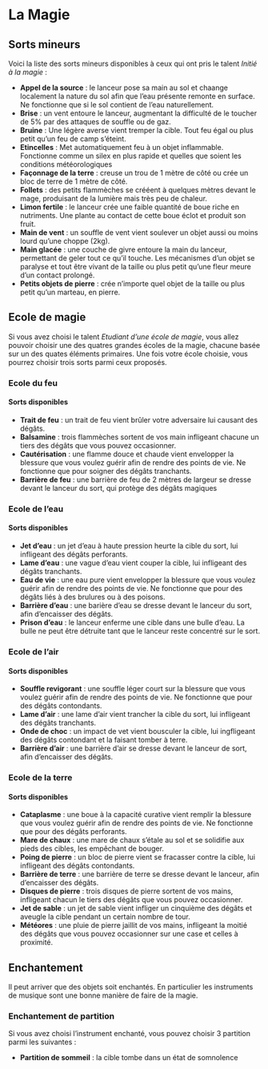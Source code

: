 # La Magie

## Sorts mineurs

Voici la liste des sorts mineurs disponibles à ceux qui ont pris le talent *Initié à la magie* :

- **Appel de la source** : le lanceur pose sa main au sol et chaange localement la nature du sol afin que l'eau présente remonte en surface. Ne fonctionne que si le sol contient de l'eau naturellement. 
- **Brise** : un vent entoure le lanceur, augmentant la difficulté de le toucher de 5% par des attaques de souffle ou de gaz. 
- **Bruine** : Une légère averse vient tremper la cible. Tout feu égal ou plus petit qu'un feu de camp s'éteint.
- **Etincelles** : Met automatiquement feu à un objet inflammable. Fonctionne comme un silex en plus rapide et quelles que soient les conditions météorologiques
- **Façonnage de la terre** : creuse un trou de 1 mètre de côté ou crée un bloc de terre de 1 mètre de côté.
- **Follets** : des petits flammèches se crééent à quelques mètres devant le mage, produisant de la lumière mais très peu de chaleur.
- **Limon fertile** : le lanceur crée une faible quantité de boue riche en nutriments. Une plante au contact de cette boue éclot et produit son fruit. 
- **Main de vent** : un souffle de vent vient soulever un objet aussi ou moins lourd qu'une choppe (2kg). 
- **Main glacée** : une couche de givre entoure la main du lanceur, permettant de geler tout ce qu'il touche. Les mécanismes d'un objet se paralyse et tout être vivant de la taille ou plus petit qu'une fleur meure d'un contact prolongé.
- **Petits objets de pierre** : crée n'importe quel objet de la taille ou plus petit qu'un marteau, en pierre.

## Ecole de magie

Si vous avez choisi le talent *Etudiant d'une école de magie*, vous allez pouvoir choisir une des quatres grandes écoles de la magie, chacune basée sur un des quates éléments primaires. Une fois votre école choisie, vous pourrez choisir trois sorts parmi ceux proposés.

### Ecole du feu

#### Sorts disponibles

- **Trait de feu** : un trait de feu vient brûler votre adversaire lui causant des dégâts.
- **Balsamine** : trois flammèches sortent de vos main infligeant chacune un tiers des dégâts que vous pouvez occasionner.
- **Cautérisation** : une flamme douce et chaude vient envelopper la blessure que vous voulez guérir afin de rendre des points de vie. Ne fonctionne que pour soigner des dégâts tranchants.
- **Barrière de feu** : une barrière de feu de 2 mètres de largeur se dresse devant le lanceur du sort, qui protège des dégâts magiques 

### Ecole de l'eau 

#### Sorts disponibles

- **Jet d'eau** : un jet d'eau à haute pression heurte la cible du sort, lui infligeant des dégâts perforants.
- **Lame d'eau** : une vague d'eau vient couper la cible, lui infligeant des dégâts tranchants. 
- **Eau de vie** : une eau pure vient envelopper la blessure que vous voulez guérir afin de rendre des points de vie. Ne fonctionne que pour des dégâts liés à des brulures ou à des poisons.
- **Barrière d'eau** : une barière d'eau se dresse devant le lanceur du sort, afin d'encaisser des dégâts.
- **Prison d'eau** : le lanceur enferme une cible dans une bulle d'eau. La bulle ne peut être détruite tant que le lanceur reste concentré sur le sort.

### Ecole de l'air

#### Sorts disponibles

- **Souffle revigorant** : une souffle léger court sur la blessure que vous voulez guérir afin de rendre des points de vie. Ne fonctionne que pour des dégâts contondants. 
- **Lame d'air** : une lame d'air vient trancher la cible du sort, lui infligeant des dégâts tranchants.
- **Onde de choc** : un impact de vet vient bousculer la cible, lui ingfligeant des dégâts contondant et la faisant tomber à terre.
- **Barrière d'air** : une barrière d'air se dresse devant le lanceur de sort, afin d'encaisser des dégâts. 

### Ecole de la terre

#### Sorts disponibles

- **Cataplasme** : une boue à la capacité curative vient remplir la blessure que vous voulez guérir afin de rendre des points de vie. Ne fonctionne que pour des dégâts perforants.
- **Mare de chaux** : une mare de chaux s'étale au sol et se solidifie aux pieds des cibles, les empêchant de bouger. 
- **Poing de pierre** : un bloc de pierre vient se fracasser contre la cible, lui infligeant des dégâts contondants.
- **Barrière de terre** : une barrière de terre se dresse devant le lanceur, afin d'encaisser des dégâts. 
- **Disques de pierre** : trois disques de pierre sortent de vos mains, infligeant chacun le tiers des dégâts que vous pouvez occasionner.
- **Jet de sable** : un jet de sable vient infliger un cinquième des dégâts et aveugle la cible pendant un certain nombre de tour.
- **Météores** : une pluie de pierre jaillit de vos mains, infligeant la moitié des dégâts que vous pouvez occasionner sur une case et celles à proximité.
 

## Enchantement

Il peut arriver que des objets soit enchantés. En particulier les instruments de musique sont une bonne manière de faire de la magie. 

### Enchantement de partition

Si vous avez choisi l'instrument enchanté, vous pouvez choisir 3 partition parmi les suivantes :

- **Partition de sommeil** : la cible tombe dans un état de somnolence
